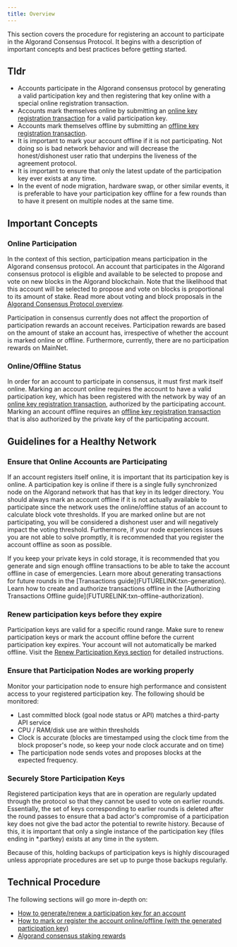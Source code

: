 ```yaml
---
title: Overview
---
```



This section covers the procedure for registering an account to participate in the Algorand Consensus Protocol. It begins with a description of important concepts and best practices before getting started.

## Tldr

- Accounts participate in the Algorand consensus protocol by generating a valid participation key and then registering that key online with a special online registration transaction.
- Accounts mark themselves online by submitting an [online key registration transaction](/protocol/registration/) for a valid participation key.
- Accounts mark themselves offline by submitting an [offline key registration transaction](/protocol/registration/).
- It is important to mark your account offline if it is not participating. Not doing so is bad network behavior and will decrease the honest/dishonest user ratio that underpins the liveness of the agreement protocol.
- It is important to ensure that only the latest update of the participation key ever exists at any time.
- In the event of node migration, hardware swap, or other similar events, it is preferable to have your participation key offline for a few rounds than to have it present on multiple nodes at the same time.

## Important Concepts

### Online Participation

In the context of this section, participation means participation in the Algorand consensus protocol. An account that participates in the Algorand consensus protocol is eligible and available to be selected to propose and vote on new blocks in the Algorand blockchain. Note that the likelihood that this account will be selected to propose and vote on blocks is proportional to its amount of stake. Read more about voting and block proposals in the [Algorand Consensus Protocol overview](/protocol/consensus/).

<Aside type='tip'>
  Participation in consensus currently does not affect the proportion of
  participation rewards an account receives. Participation rewards are based on
  the amount of stake an account has, irrespective of whether the account is
  marked online or offline. Furthermore, currently, there are no participation
  rewards on MainNet.
</Aside>

### Online/Offline Status

In order for an account to participate in consensus, it must first mark itself online. Marking an account online requires the account to have a valid participation key, which has been registered with the network by way of an [online key registration transaction](/protocol/registration/), authorized by the participating account. Marking an account offline requires an [offline key registration transaction](/protocol/registration/) that is also authorized by the private key of the participating account.

## Guidelines for a Healthy Network

### Ensure that Online Accounts are Participating

If an account registers itself online, it is important that its participation key is online. A participation key is online if there is a single fully synchronized node on the Algorand network that has that key in its ledger directory. You should always mark an account offline if it is not actually available to participate since the network uses the online/offline status of an account to calculate block vote thresholds. If you are marked online but are not participating, you will be considered a dishonest user and will negatively impact the voting threshold. Furthermore, if your node experiences issues you are not able to solve promptly, it is recommended that you register the account offline as soon as possible.

<Aside type='tip'>
  If you keep your private keys in cold storage, it is recommended that you
  generate and sign enough offline transactions to be able to take the account
  offline in case of emergencies. Learn more about generating transactions for
  future rounds in the [Transactions guide](FUTURELINK:txn-generation). Learn
  how to create and authorize transactions offline in the [Authorizing
  Transactions Offline guide](FUTURELINK:txn-offline-authorization).
</Aside>

### Renew participation keys before they expire

Participation keys are valid for a specific round range. Make sure to renew participation keys or mark the account offline before the current participation key expires. Your account will not automatically be marked offline.
Visit the [Renew Participation Keys section](/protocol/partkey-management) for detailed instructions.

### Ensure that Participation Nodes are working properly

Monitor your participation node to ensure high performance and consistent access to your registered participation key. The following should be monitored:

- Last committed block (goal node status or API) matches a third-party API service
- CPU / RAM/disk use are within thresholds
- Clock is accurate (blocks are timestamped using the clock time from the block proposer's node, so keep your node clock accurate and on time)
- The participation node sends votes and proposes blocks at the expected frequency.

### Securely Store Participation Keys

Registered participation keys that are in operation are regularly updated through the protocol so that they cannot be used to vote on earlier rounds. Essentially, the set of keys corresponding to earlier rounds is deleted after the round passes to ensure that a bad actor's compromise of a participation key does not give the bad actor the potential to rewrite history. Because of this, it is important that only a single instance of the participation key (files ending in \*.partkey) exists at any time in the system.

<Aside type='caution'>
  Because of this, holding backups of participation keys is highly discouraged
  unless appropriate procedures are set up to purge those backups regularly.
</Aside>

## Technical Procedure

The following sections will go more in-depth on:

- [How to generate/renew a participation key for an account](/protocol/partkey-management/)
- [How to mark or register the account online/offline (with the generated participation key)](/protocol/registration/)
- [Algorand consensus staking rewards](/protocol/partkey-management)
